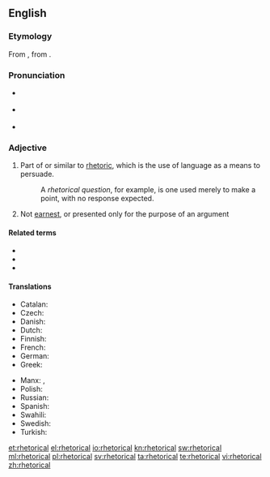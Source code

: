 ==English==
{{was wotd|2007|February|26}}

===Etymology===
From {{etyl|la|en}} {{term|rhētoricus|lang=la}}, from {{etyl|grc|en}} {{term|ῥητορικός|tr=rhētorikos||concerning public speaking|lang=grc}}.

===Pronunciation===
* {{a|RP}} {{IPA|/ɹɪˈtɒɹ.ɪ.kəl/|/ɹəˈtɒɹ.ɪ.kəl/}}
* {{a|US}} {{IPA|/ɹɪˈtɔɹɪkəl/|/ɹəˈtɔɹɪkəl/}}
* {{audio|en-us-rhetorical.ogg|Audio (US)}}

===Adjective===
{{en-adj|-}}

# Part of or similar to [[rhetoric]], which is the use of language as a means to persuade.
#: A ''rhetorical question'', for example, is one used merely to make a point, with no response expected.
# Not [[earnest]], or presented only for the purpose of an argument

====Related terms====
* {{l/en|rhetoric}}
* {{l/en|rhetorical question}}
* {{l/en|rhetorically}}

====Translations====
{{trans-top|part of or similar to rhetoric}}
* Catalan: {{t-|ca|retòric}}
* Czech: {{t-|cs|řečnický|m}}
* Danish: {{t+|da|retorisk}}
* Dutch: {{t+|nl|retorisch}}
* Finnish: {{t+|fi|retorinen}}
* French: {{t+|fr|rhétorique}}
* German: {{t+|de|rhetorisch}}
* Greek: {{t+|el|ρητορικός|tr=ritorikós}}
{{trans-mid}}
* Manx: {{t-|gv|retrickagh}}, {{t-|gv|so-loayrtagh}}
* Polish: {{t-|pl|retoryczny|m}}
* Russian: {{t+|ru|ритори́ческий|sc=Cyrl|tr=ritoríčeskij}}
* Spanish: {{t+|es|retórico}}
* Swahili: {{t+|sw|balagha}}
* Swedish: {{t-|sv|retorisk}}
* Turkish: {{t+|tr|sözbilimsel}}
{{trans-bottom}}

[[et:rhetorical]]
[[el:rhetorical]]
[[io:rhetorical]]
[[kn:rhetorical]]
[[sw:rhetorical]]
[[ml:rhetorical]]
[[pl:rhetorical]]
[[sv:rhetorical]]
[[ta:rhetorical]]
[[te:rhetorical]]
[[vi:rhetorical]]
[[zh:rhetorical]]